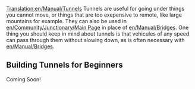 [[Translation:en/Manual/Tunnels]]
Tunnels are useful for going under things you cannot move, or things that are too exepensive to remote, like large mountains for example. They can also be used in [[en/Community/Junctionary/Main Page]] in place of [[en/Manual/Bridges]]. One thing you should keep in mind about tunnels is that vehicules of any speed can pass through them without slowing down, as is often necessary with [[en/Manual/Bridges]].


==Building Tunnels for Beginners==
Coming Soon!